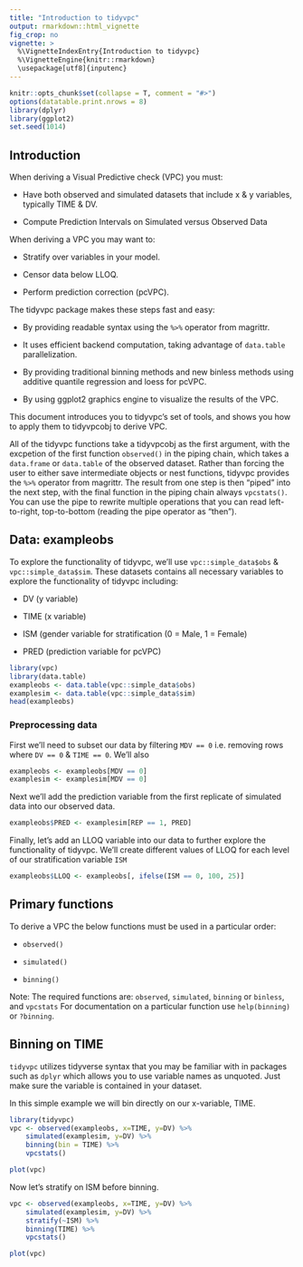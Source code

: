 ```yaml
---
title: "Introduction to tidyvpc"
output: rmarkdown::html_vignette
fig_crop: no
vignette: >
  %\VignetteIndexEntry{Introduction to tidyvpc}
  %\VignetteEngine{knitr::rmarkdown}
  \usepackage[utf8]{inputenc}
---
```


```r
knitr::opts_chunk$set(collapse = T, comment = "#>")
options(datatable.print.nrows = 8)
library(dplyr)
library(ggplot2)
set.seed(1014)
```

## Introduction 

When deriving a Visual Predictive check (VPC) you must:

* Have both observed and simulated datasets that include x & y variables, typically TIME & DV.

* Compute Prediction Intervals on Simulated versus Observed Data

When deriving a VPC you may want to:

* Stratify over variables in your model.

* Censor data below LLOQ.

* Perform prediction correction (pcVPC).

The tidyvpc package makes these steps fast and easy:

* By providing readable syntax using the `%>%` operator from magrittr.

* It uses efficient backend computation, taking advantage of `data.table` parallelization.

* By providing traditional binning methods and new binless methods using additive quantile regression and loess for pcVPC.

* By using ggplot2 graphics engine to visualize the results of the VPC.

This document introduces you to tidyvpc's set of tools, and shows you how to apply them to tidyvpcobj to derive VPC.

All of the tidyvpc functions take a tidyvpcobj as the first argument, with the excpetion of the first function `observed()` in the piping chain, which takes a `data.frame` or `data.table` of the observed dataset.  Rather than forcing the user to either save intermediate objects or nest functions, tidyvpc provides the `%>%` operator from magrittr. The result from one step is then "piped" into the next step, with the final function in the piping chain always `vpcstats()`.  You can use the pipe to rewrite multiple operations that you can read left-to-right, top-to-bottom (reading the pipe operator as "then"). 

## Data: exampleobs

To explore the functionality of tidyvpc, we'll use `vpc::simple_data$obs` & `vpc::simple_data$sim`. These datasets contains all necessary variables to explore the functionality of tidyvpc including:

* DV (y variable)

* TIME (x variable)

* ISM (gender variable for stratification (0 = Male, 1 = Female)

* PRED (prediction variable for pcVPC)

```r
library(vpc)
library(data.table)
exampleobs <- data.table(vpc::simple_data$obs)
examplesim <- data.table(vpc::simple_data$sim)
head(exampleobs)

```

### Preprocessing data

First we'll need to subset our data by filtering `MDV == 0` i.e. removing rows where `DV == 0` & `TIME == 0`. We'll also 

```r
exampleobs <- exampleobs[MDV == 0]
examplesim <- examplesim[MDV == 0]
```

Next we'll add the prediction variable from the first replicate of simulated data into our observed data.

```r
exampleobs$PRED <- examplesim[REP == 1, PRED]
```

Finally, let's add an LLOQ variable into our data to further explore the functionality of tidyvpc. We'll create different values of LLOQ for each level of our stratification variable `ISM`
```r
exampleobs$LLOQ <- exampleobs[, ifelse(ISM == 0, 100, 25)]
```

## Primary functions

To derive a VPC the below functions must be used in a particular order:

* `observed()`

* `simulated()`

* `binning()`

Note: The required functions are: `observed`, `simulated`, `binning` or `binless`, and `vpcstats`
For documentation on a particular function use `help(binning)` or `?binning`.

## Binning on TIME

`tidyvpc` utilizes tidyverse syntax that you may be familiar with in packages such as `dplyr` which allows you to use variable names as unquoted. Just make sure the variable is contained in your dataset.

In this simple example we will bin directly on our x-variable, TIME.

```r
library(tidyvpc)
vpc <- observed(exampleobs, x=TIME, y=DV) %>%
    simulated(examplesim, y=DV) %>%
    binning(bin = TIME) %>%
    vpcstats()

plot(vpc)
```

Now let's stratify on ISM before binning.

```r
vpc <- observed(exampleobs, x=TIME, y=DV) %>%
    simulated(examplesim, y=DV) %>%
    stratify(~ISM) %>%
    binning(TIME) %>%
    vpcstats()

plot(vpc)
```

